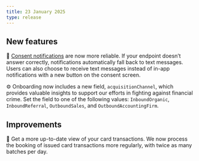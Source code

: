 ```yaml
---
title: 23 January 2025
type: release
---
```


## New features

🔔 [Consent notifications](/topics/users/consent/guide-configure-notifications/) are now more reliable.
If your endpoint doesn’t answer correctly, notifications automatically fall back to text messages.
Users can also choose to receive text messages instead of in-app notifications with a new button on the consent screen.

⚙️ Onboarding now includes a new field, `acquisitionChannel`, which provides valuable insights to support our efforts in fighting against financial crime.
Set the field to one of the following values: `InboundOrganic`, `InboundReferral`, `OutboundSales`, and `OutboundAccountingFirm`.

## Improvements

🧭 Get a more up-to-date view of your card transactions.
We now process the booking of issued card transactions more regularly, with twice as many batches per day.